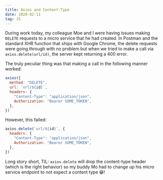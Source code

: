 ```yaml
---
title: Axios and Content-Type
date: 2020-02-11
tag: JS
---
```



During work today, my colleague Moe and I were having issues making `DELETE` requests to a
micro service that he had created. In Postman and the standard XHR function that ships with
Google Chrome, the delete requests were going through with no problem but when we tried to make a call
via `axios.delete(url/id)`, the server kept returning a 400 error.

The truly peculiar thing was that making a call in the following manner worked:

```js
axios({
  method: "DELETE",
  url: `url/${id}`,
  headers: {
    "Content-Type": "application/json",
    Authorization: "Bearer SOME_TOKEN",
  },
})
```

However, this failed:

```js
axios.delete(`url/${id}`, {
  headers: {
    "Content-Type": "application/json",
    Authorization: "Bearer SOME_TOKEN",
  },
})
```

Long story short, TIL: `axios.delete` will drop the content-type header (which is the right behavior) so
my buddy Mo had to change up his micro service endpoint to not expect a content type 😁!
